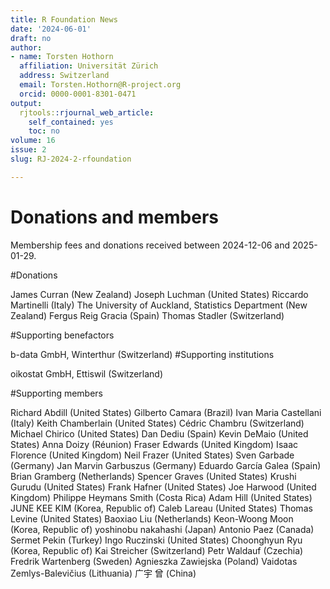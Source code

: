 ```yaml
---
title: R Foundation News
date: '2024-06-01'
draft: no
author:
- name: Torsten Hothorn
  affiliation: Universität Zürich
  address: Switzerland
  email: Torsten.Hothorn@R-project.org
  orcid: 0000-0001-8301-0471
output:
  rjtools::rjournal_web_article:
    self_contained: yes
    toc: no
volume: 16
issue: 2
slug: RJ-2024-2-rfoundation

---
```



# Donations and members

Membership fees and donations received between 
2024-12-06 and 2025-01-29.

#Donations


James Curran (New Zealand)
Joseph Luchman (United States)
Riccardo Martinelli (Italy)
The University of Auckland, Statistics Department (New Zealand)
Fergus Reig Gracia (Spain)
Thomas Stadler (Switzerland)

#Supporting benefactors

 b-data GmbH, Winterthur (Switzerland)
#Supporting institutions


oikostat GmbH, Ettiswil (Switzerland)

#Supporting members


Richard Abdill (United States)
Gilberto Camara (Brazil)
Ivan Maria Castellani (Italy)
Keith Chamberlain (United States)
Cédric Chambru (Switzerland)
Michael Chirico (United States)
Dan Dediu (Spain)
Kevin DeMaio (United States)
Anna Doizy (Réunion)
Fraser Edwards (United Kingdom)
Isaac Florence (United Kingdom)
Neil Frazer (United States)
Sven Garbade (Germany)
Jan Marvin Garbuszus (Germany)
Eduardo García Galea (Spain)
Brian Gramberg (Netherlands)
Spencer Graves (United States)
Krushi Gurudu (United States)
Frank Hafner (United States)
Joe Harwood (United Kingdom)
Philippe Heymans Smith (Costa Rica)
Adam Hill (United States)
JUNE KEE KIM (Korea, Republic of)
Caleb Lareau (United States)
Thomas Levine (United States)
Baoxiao Liu (Netherlands)
Keon-Woong Moon (Korea, Republic of)
yoshinobu nakahashi (Japan)
Antonio Paez (Canada)
Sermet Pekin (Turkey)
Ingo Ruczinski (United States)
Choonghyun Ryu (Korea, Republic of)
Kai Streicher (Switzerland)
Petr Waldauf (Czechia)
Fredrik Wartenberg (Sweden)
Agnieszka Zawiejska (Poland)
Vaidotas Zemlys-Balevičius (Lithuania)
广宇 曾 (China)

